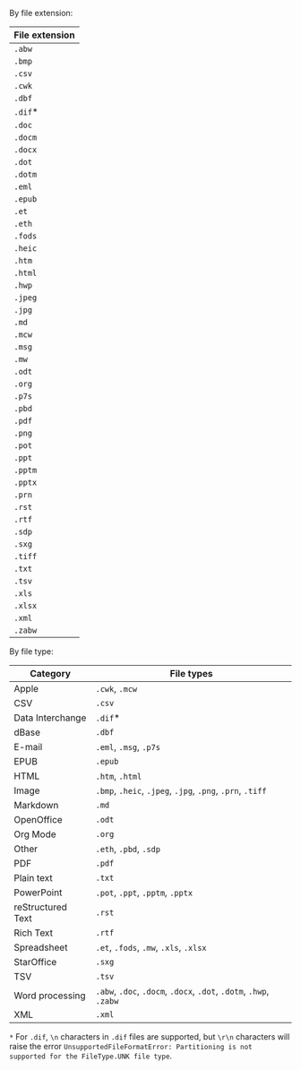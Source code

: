 By file extension:

| File extension |
| --- |
| `.abw` |
| `.bmp` |
| `.csv` |
| `.cwk` |
| `.dbf` |
| `.dif`* |
| `.doc` |
| `.docm` |
| `.docx` |
| `.dot` |
| `.dotm` |
| `.eml` |
| `.epub` |
| `.et` |
| `.eth` |
| `.fods` |
| `.heic` |
| `.htm` | 
| `.html` |
| `.hwp` |
| `.jpeg` |
| `.jpg` |
| `.md` |
| `.mcw` |
| `.msg` |
| `.mw` |
| `.odt` |
| `.org` |
| `.p7s` |
| `.pbd` |
| `.pdf` |
| `.png` |
| `.pot` |
| `.ppt` |
| `.pptm` |
| `.pptx` |
| `.prn` |
| `.rst` |
| `.rtf` |
| `.sdp` |
| `.sxg` |
| `.tiff` |
| `.txt` |
| `.tsv` |
| `.xls` |
| `.xlsx` |
| `.xml` |
| `.zabw` |

By file type:

| Category | File types |
| --- | --- |
| Apple | `.cwk`, `.mcw`
| CSV | `.csv` |
| Data Interchange | `.dif`* |
| dBase | `.dbf` |
| E-mail | `.eml`, `.msg`, `.p7s` |
| EPUB | `.epub` |
| HTML | `.htm`, `.html` |
| Image | `.bmp`, `.heic`, `.jpeg`, `.jpg`, `.png`, `.prn`, `.tiff` |
| Markdown | `.md` |
| OpenOffice | `.odt` |
| Org Mode | `.org` |
| Other | `.eth`, `.pbd`, `.sdp` |
| PDF | `.pdf` |
| Plain text | `.txt` |
| PowerPoint | `.pot`, `.ppt`, `.pptm`, `.pptx` |
| reStructured Text | `.rst` |
| Rich Text | `.rtf` |
| Spreadsheet | `.et`, `.fods`, `.mw`, `.xls`, `.xlsx` |
| StarOffice | `.sxg` |
| TSV | `.tsv` |
| Word processing | `.abw`, `.doc`, `.docm`, `.docx`, `.dot`, `.dotm`, `.hwp`, `.zabw` |
| XML | `.xml` |

`*` For `.dif`, `\n` characters in `.dif` files are supported, but `\r\n` characters will raise the error 
`UnsupportedFileFormatError: Partitioning is not supported for the FileType.UNK file type`.

